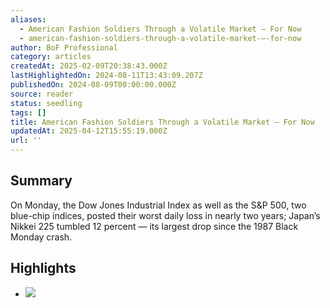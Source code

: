 ```yaml
---
aliases:
  - American Fashion Soldiers Through a Volatile Market — For Now
  - american-fashion-soldiers-through-a-volatile-market-—-for-now
author: BoF Professional
category: articles
createdAt: 2025-02-09T20:38:43.000Z
lastHighlightedOn: 2024-08-11T13:43:09.207Z
publishedOn: 2024-08-09T00:00:00.000Z
source: reader
status: seedling
tags: []
title: American Fashion Soldiers Through a Volatile Market — For Now
updatedAt: 2025-04-12T15:55:19.000Z
url: ''
---
```

## Summary

On Monday, the Dow Jones Industrial Index as well as the S&P 500, two blue-chip indices, posted their worst daily loss in nearly two years; Japan’s Nikkei 225 tumbled 12 percent — its largest drop since the 1987 Black Monday crash.

## Highlights

- ![](https://img.businessoffashion.com/resizer/v2/NH2DB3LNKZEMZEGXL62HZSQ2UU.jpg?auth=1d51a64acb9147f13bbf8442dc320e2721aad41d983b8d4f181a6178bb0d3f6f&width=1200)
